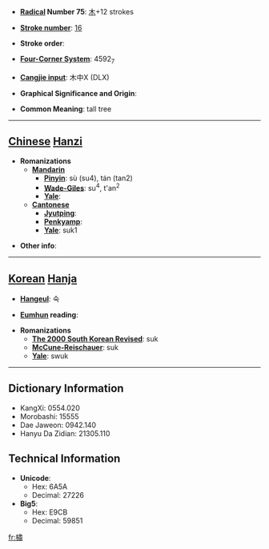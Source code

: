 * '''[[Wiktionary:Chinese radical index| Radical]] Number 75''': [[Wiktionary:Chinese radical index 木|木]]+12 strokes

* '''[[Wiktionary:Chinese total strokes index|Stroke number]]''': [[Wiktionary:Chinese total strokes index 16|16]]

* '''Stroke order''': 

* '''[[Wiktionary:Chinese four corner index|Four-Corner System]]''': 4592<sub>7</sub>

* '''[[Wiktionary:Chinese Cangjie index|Cangjie input]]''': 木中X (DLX)

* '''Graphical Significance and Origin''': 

* '''Common Meaning''': tall tree

----

== [[Chinese]] [[Hanzi]] ==

* '''Romanizations'''
** '''[[Mandarin]]'''
*** '''[[Pinyin]]''': sù (su4), tán (tan2)
*** '''[[Wade-Giles]]''': su<sup>4</sup>, t'an<sup>2</sup>
*** '''[[Yale]]''': 
** '''[[Cantonese]]'''
*** '''[[Jyutping]]''':
*** '''[[Penkyamp]]''': 
*** '''[[Yale]]''': suk1

* '''Other info''': 

----

== [[Korean]] [[Hanja]] ==

* '''[[Hangeul]]''': 숙

* '''[[Eumhun]] reading''': 

* '''Romanizations'''
** '''[[The 2000 South Korean Revised Romanization|The 2000 South Korean Revised]]''': suk
** '''[[McCune-Reischauer]]''': suk
** '''[[Yale]]''': swuk

----

== Dictionary Information ==

* KangXi: 0554.020
* Morobashi: 15555
* Dae Jaweon: 0942.140
* Hanyu Da Zidian: 21305.110

== Technical Information ==

* '''Unicode''':
** Hex: 6A5A
** Decimal: 27226
* '''Big5''':
** Hex: E9CB
** Decimal: 59851

[[fr:橚]]